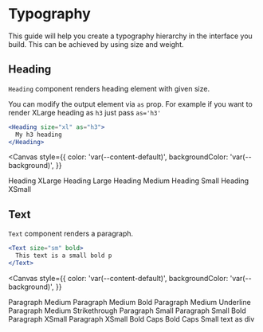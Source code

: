 

<Meta title="Foundations/Typography" />

# Typography

This guide will help you create a typography hierarchy in the interface you build. This can be achieved by using size and weight.

## Heading

`Heading` component renders heading element with given size.

You can modify the output element via `as` prop. For example if you want to render XLarge heading as `h3` just pass `as='h3'`

```jsx
<Heading size="xl" as="h3">
  My h3 heading
</Heading>
```

<ArgsTable of={Heading} />

<Canvas
  style={{
    color: 'var(--content-default)',
    backgroundColor: 'var(--background)',
  }}
>
  <Heading size="xl">Heading XLarge</Heading>
  <Heading size="lg">Heading Large</Heading>
  <Heading size="md">Heading Medium</Heading>
  <Heading size="sm">Heading Small</Heading>
  <Heading size="xs">Heading XSmall</Heading>
</Canvas>

## Text

`Text` component renders a paragraph.

```jsx
<Text size="sm" bold>
  This text is a small bold p
</Text>
```

<ArgsTable of={Text} />

<Canvas
  style={{
    color: 'var(--content-default)',
    backgroundColor: 'var(--background)',
  }}
>
  <Text>Paragraph Medium</Text>
  <Text bold>Paragraph Medium Bold</Text>
  <Text underline>Paragraph Medium Underline</Text>
  <Text strike>Paragraph Medium Strikethrough</Text>
  <Text size="sm">Paragraph Small</Text>
  <Text size="sm" bold>
    Paragraph Small Bold
  </Text>
  <Text size="xs">Paragraph XSmall</Text>
  <Text size="xs" bold>
    Paragraph XSmall Bold
  </Text>
  <Text caps>Caps</Text>
  <Text caps bold>
    Bold Caps
  </Text>
  <Text as="div" size="sm">
    Small text as div
  </Text>
</Canvas>
